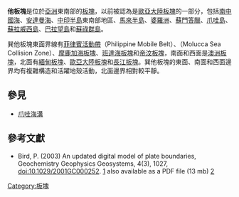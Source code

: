 {{Infobox tectonic plate
| image = File:SundaPlate.png
| alt = The Sunda Plate
| type = [[板塊列表#微板塊|微板塊]]
| move_direction = 東方
| move_speed = {{convert|11|–|14|mm|in|abbr=off}}/1年
| geo_features = [[東南亞|東南亞]]、[[婆羅洲|婆羅洲]]、[[爪哇島|爪哇島]]、[[蘇門答臘|蘇門答臘]]、[[南海|南海]]
}}
{{Css Image Crop
|Image         = Tectonic plates boundaries detailed-en.svg
|bSize         = 2500
|cWidth        = 375
|cHeight       = 275
|oTop          = 450
|oLeft         = 580
|Location =right
|Description   = 巽他板塊（SU）與鄰近板塊
{{legend-line|solid #ff0000 3px|[[张裂型板块边界|张裂型板块边界]]}}
{{legend-line|solid #dd88ff 3px|[[聚合型板块边界|聚合型板块边界]]}}
{{legend-line|solid #00ff00 3px|[[错动型板块边界|错动型板块边界]]}}<span style="font-size:90%">
[[File:Cold_front_symbol.svg|60px]] [[隐没带|隐没带]]<br>
{{legend3|#aaaaaa|<small>Alps</small>}} [[造山带|造山带]]<br>
<small>30</small>→ 相对于非洲板块的移动速度（[[毫米|mm]]/[[年|Y]]）</span>
}}
'''{{zy|巽|-{zh-cn:xùn;zh-tw:ㄒㄩㄣˋ;zh-hk:seon3;zh-sg:xùn}-}}他板塊'''是位於[[亞洲|亞洲]]東南部的[[板塊|板塊]]，以前被認為是[[歐亞大陸板塊|歐亞大陸板塊]]的一部分，包括[[南中國海|南中國海]]、[[安達曼海|安達曼海]]、[[中印半島|中印半島]]東南部地區、[[馬來半島|馬來半島]]、[[婆羅洲|婆羅洲]]、[[蘇門答臘|蘇門答臘]]、[[爪哇島|爪哇島]]、[[蘇拉威西島|蘇拉威西島]]、[[巴拉望島|巴拉望島]]和[[蘇祿群島|蘇祿群島]]。

巽他板塊東面界線有[[菲律賓活動帶|菲律賓活動帶]]（Philippine Mobile Belt）、{{le|馬魯古海碰撞帶|Molucca Sea Collision Zone}}（Molucca Sea Collision Zone）、[[摩鹿加海板塊|摩鹿加海板塊]]、[[班達海板塊|班達海板塊]]和[[帝汶板塊|帝汶板塊]]，南面和西面是[[澳洲板塊|澳洲板塊]]，北面有[[緬甸板塊|緬甸板塊]]、[[歐亞大陸板塊|歐亞大陸板塊]]和[[長江板塊|長江板塊]]。巽他板塊的東面、南面和西面邊界均有複雜構造和活躍地殼活動，北面邊界相對較平靜。

==參見==
* [[爪哇海溝|爪哇海溝]]

==參考文獻==
* Bird, P. (2003) An updated digital model of plate boundaries, Geochemistry Geophysics Geosystems, 4(3), 1027, doi:10.1029/2001GC000252. [https://web.archive.org/web/20071213022939/http://element.ess.ucla.edu/publications/2003_PB2002/2003_PB2002.htm] also available as a PDF file (13 mb) [https://web.archive.org/web/20030806055327/http://element.ess.ucla.edu/publications/2003_PB2002/2001GC000252.pdf]

{{地球板塊}}
[[Category:板塊|Category:板塊]]
{{asia-geo-stub}}